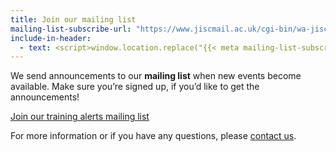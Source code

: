 ```yaml
---
title: Join our mailing list
mailing-list-subscribe-url: "https://www.jiscmail.ac.uk/cgi-bin/wa-jisc.exe?SUBED1=HDRN&amp;A=1"
include-in-header: 
  - text: <script>window.location.replace("{{< meta mailing-list-subscribe-url >}}");</script>
---
```


We send announcements to our **mailing list** when new events become available.
Make sure you're signed up, if you'd like to get the announcements!

[Join our training alerts mailing list]({{< meta mailing-list-subscribe-url >}}){.btn .btn-primary}

For more information or if you have any questions, please [contact us](contact.qmd).
